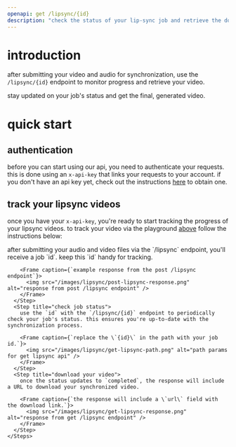 ```yaml
---
openapi: get /lipsync/{id}
description: "check the status of your lip-sync job and retrieve the download URL for your synchronized video. this endpoint ensures you can track your job's progress and access the final output once it's ready."
---
```


# introduction

after submitting your video and audio for synchronization, use the `/lipsync/{id}` endpoint to monitor progress and retrieve your video.

stay updated on your job's status and get the final, generated video.

# quick start

## authentication
before you can start using our api, you need to authenticate your requests. this is done using an `x-api-key` that links your requests to your account. if you don't have an api key yet, check out the instructions [here](https://docs.synclabs.so//api-reference/quickstart#generate-an-api-key) to obtain one.

## track your lipsync videos

once you have your `x-api-key`, you're ready to start tracking the progress of your lipsync videos. to track your video via the playground [above](/api-reference/endpoint/lipsync/get-lipsync) follow the instructions below:

<AccordionGroup>
  <Accordion icon="book" title="via the api playground">
    <Steps>
      <Step title="retrieve your job id">
        after submitting your audio and video files via the `/lipsync` endpoint, you'll receive a job `id`. keep this `id` handy for tracking.

        <Frame caption={`example response from the post /lipsync endpoint`}>
          <img src="/images/lipsync/post-lipsync-response.png" alt="response from post /lipsync endpoint" />
        </Frame>
      </Step>
      <Step title="check job status">
        use the `id` with the `/lipsync/{id}` endpoint to periodically check your job's status. this ensures you're up-to-date with the synchronization process.

        <Frame caption={`replace the \`{id}\` in the path with your job id.`}>
          <img src="/images/lipsync/get-lipsync-path.png" alt="path params for get lipsync api" />
        </Frame>
      </Step>
      <Step title="download your video">
        once the status updates to `completed`, the response will include a URL to download your synchronized video.

        <Frame caption={`the response will include a \`url\` field with the download link.`}>
          <img src="/images/lipsync/get-lipsync-response.png" alt="response from get /lipsync endpoint" />
        </Frame>
      </Step>
    </Steps>      
  </Accordion>
</AccordionGroup>


